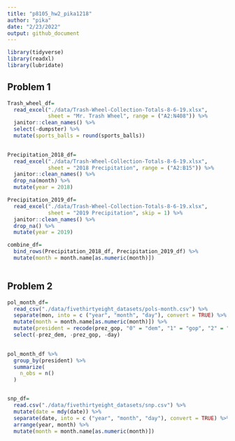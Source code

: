 ```yaml
---
title: "p8105_hw2_pika1218"
author: "pika"
date: "2/23/2022"
output: github_document
---
```


```r
library(tidyverse)
library(readxl)
library(lubridate)
```

## Problem 1
```r
Trash_wheel_df=
  read_excel("./data/Trash-Wheel-Collection-Totals-8-6-19.xlsx", 
             sheet = "Mr. Trash Wheel", range = ("A2:N408")) %>% 
  janitor::clean_names() %>% 
  select(-dumpster) %>% 
  mutate(sports_balls = round(sports_balls)) 
  

```

```r
Precipitation_2018_df=
  read_excel("./data/Trash-Wheel-Collection-Totals-8-6-19.xlsx", 
             sheet = "2018 Precipitation", range = ("A2:B15")) %>% 
  janitor::clean_names() %>% 
  drop_na(month) %>% 
  mutate(year = 2018)

Precipitation_2019_df=
  read_excel("./data/Trash-Wheel-Collection-Totals-8-6-19.xlsx", 
             sheet = "2019 Precipitation", skip = 1) %>% 
  janitor::clean_names() %>% 
  drop_na() %>% 
  mutate(year = 2019)

combine_df= 
  bind_rows(Precipitation_2018_df, Precipitation_2019_df) %>% 
  mutate(month = month.name[as.numeric(month)])
  
```


## Problem 2

```r
pol_month_df=
  read_csv("./data/fivethirtyeight_datasets/pols-month.csv") %>% 
  separate(mon, into = c ("year", "month", "day"), convert = TRUE) %>% 
  mutate(month = month.name[as.numeric(month)]) %>% 
  mutate(president = recode(prez_gop, "0" = "dem", "1" = "gop", "2" = "gop")) %>% 
  select(-prez_dem, -prez_gop, -day)
  

pol_month_df %>% 
  group_by(president) %>% 
  summarize(
    n_obs = n()
  )



```


```r
snp_df=
  read.csv("./data/fivethirtyeight_datasets/snp.csv") %>% 
  mutate(date = mdy(date)) %>% 
  separate(date, into = c ("year", "month", "day"), convert = TRUE) %>% 
  arrange(year, month) %>% 
  mutate(month = month.name[as.numeric(month)])
  
```


